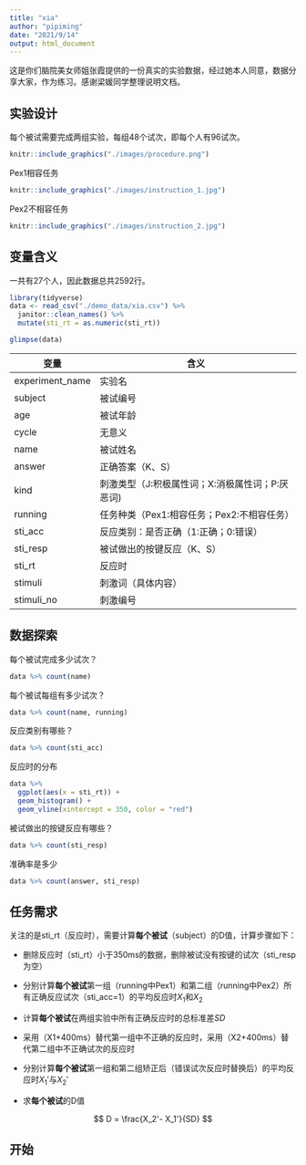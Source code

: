 ```yaml
---
title: "xia"
author: "pipiming"
date: "2021/9/14"
output: html_document
---
```




这是你们脑院美女师姐张霞提供的一份真实的实验数据，经过她本人同意，数据分享大家，作为练习。感谢梁媛同学整理说明文档。

## 实验设计

每个被试需要完成两组实验，每组48个试次，即每个人有96试次。

```r
knitr::include_graphics("./images/procedure.png")
```


Pex1相容任务

```r
knitr::include_graphics("./images/instruction_1.jpg")
```

Pex2不相容任务

```r
knitr::include_graphics("./images/instruction_2.jpg")
```


## 变量含义

一共有27个人，因此数据总共2592行。

```r
library(tidyverse)
data <- read_csv("./demo_data/xia.csv") %>%
  janitor::clean_names() %>%
  mutate(sti_rt = as.numeric(sti_rt))

glimpse(data)
```



| 变量           | 含义                                                |
|----------------|-----------------------------------------------------|
| experiment_name| 实验名                                              |
| subject        | 被试编号                                            |
| age            | 被试年龄                                            |
| cycle          | 无意义                                              |
| name           | 被试姓名                                            |
| answer         | 正确答案（K、S）                                    |
| kind           | 刺激类型（J:积极属性词；X:消极属性词；P:厌恶词)     |
| running        | 任务种类（Pex1:相容任务；Pex2:不相容任务）          |
| sti_acc        | 反应类别：是否正确（1:正确；0:错误）                |
| sti_resp       | 被试做出的按键反应（K、S）                          | 
| sti_rt         | 反应时                                              |
| stimuli        | 刺激词（具体内容）                                  |
| stimuli_no     | 刺激编号                                            |




## 数据探索

每个被试完成多少试次？
```r
data %>% count(name)
```


每个被试每组有多少试次？
```r
data %>% count(name, running)
```


反应类别有哪些？
```r
data %>% count(sti_acc)
```

反应时的分布
```r
data %>% 
  ggplot(aes(x = sti_rt)) +
  geom_histogram() +
  geom_vline(xintercept = 350, color = "red")
```

被试做出的按键反应有哪些？
```r
data %>% count(sti_resp)
```


准确率是多少
```r
data %>% count(answer, sti_resp)
```


## 任务需求

关注的是sti_rt（反应时），需要计算**每个被试**（subject）的D值，计算步骤如下：

- 删除反应时（sti_rt）小于350ms的数据，删除被试没有按键的试次（sti_resp为空）

- 分别计算**每个被试**第一组（running中Pex1）和第二组（running中Pex2）所有正确反应试次（sti_acc=1）的平均反应时$X_1$和$X_2$

- 计算**每个被试**在两组实验中所有正确反应时的总标准差$SD$

- 采用（X1+400ms）替代第一组中不正确的反应时，采用（X2+400ms）替代第二组中不正确试次的反应时

- 分别计算**每个被试**第一组和第二组矫正后（错误试次反应时替换后）的平均反应时$X_1'$与$X_2'$

- 求**每个被试**的D值

$$
D = \frac{X_2'- X_1'}{SD}
$$


## 开始
